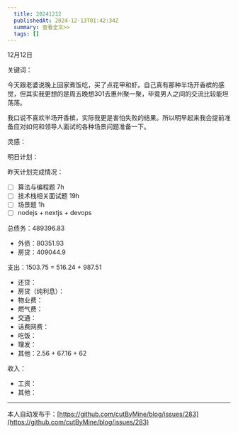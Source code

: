 ```yaml
---
  title: 20241212
  publishedAt: 2024-12-13T01:42:34Z
  summary: 查看全文>>
  tags: []
---
```


12月12日 

关键词：

今天跟老婆说晚上回家煮饭吃，买了点花甲和虾。自己真有那种半场开香槟的感觉，但其实我更想的是周五晚想301去惠州聚一聚，毕竟男人之间的交流比较能坦荡荡。

我口说不喜欢半场开香槟，实际我更是害怕失败的结果。所以明早起来我会提前准备应对如何和领导人面试的各种场景问题准备一下。

灵感：

明日计划：

昨天计划完成情况：
- [ ] 算法与编程题 7h
- [ ] 技术栈相关面试题 19h
- [ ] 场景题 1h
- [ ] nodejs + nextjs + devops

总债务：489396.83
- 外债：80351.93
- 房贷：409044.9

支出：1503.75 = 516.24 + 987.51
- 还贷：
- 房贷（纯利息）：
- 物业费：
- 燃气费：
- 交通：
- 话费网费：
- 吃饭：
- 理发：
- 其他：2.56 + 67.16 + 62

收入：
- 工资：
- 其他：


---
本人自动发布于：[https://github.com/cutByMine/blog/issues/283](https://github.com/cutByMine/blog/issues/283)
